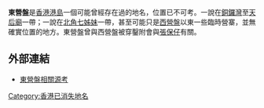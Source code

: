 {{weasel|time=2019-05-23T10:19:33+00:00}}
'''東營盤'''是[[香港|香港]][[香港島|港島]]一個可能曾經存在過的地名，位置已不可考。一說在[[銅鑼灣|銅鑼灣]]至[[天后_(香港)|天后廟]]一帶；一說在[[北角|北角]][[七姊妹_(香港)|七姊妹]]一帶，甚至可能只是[[西營盤|西營盤]]以東一些臨時營寨，並無確實位置的地方。東營盤曾與西營盤被穿鑿附會與[[張保仔|張保仔]]有關。

==外部連結==
*[http://www.hab.gov.hk/file_manager/tc/documents/whats_new/from_the_desk_of_secretary_for_home_affairs/shaarticles130_20060522_c.pdf 東營盤相關源考] {{Wayback|url=http://www.hab.gov.hk/file_manager/tc/documents/whats_new/from_the_desk_of_secretary_for_home_affairs/shaarticles130_20060522_c.pdf |date=20191031105819 }}

{{HK-geo-stub}}

[[Category:香港已消失地名|Category:香港已消失地名]]